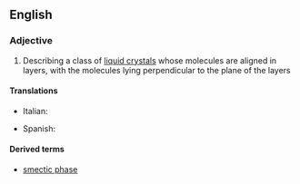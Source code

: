 ==English==

===Adjective===
{{en-adj|-}}

#{{chemistry|physics}} Describing a class of [[liquid crystal]]s whose molecules are aligned in layers, with the molecules lying perpendicular to the plane of the layers

====Translations====
{{top}}
* Italian: {{t-|it|smectico}}
{{mid}}
* Spanish: {{t-|es|esmético|m}}
{{bottom}}

====Derived terms====
*[[smectic phase]]